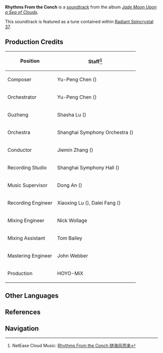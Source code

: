 {{Soundtrack Infobox
|title          =
|image          = Jade Moon Upon a Sea of Clouds.jpg
|album          = Jade Moon Upon a Sea of Clouds
|disc           = 1
|number         = 33
|featured       =
|featured2      =
|featured3      =
|featured_disc  =
|featured_disc2 =
|featured_disc3 =
|youtube_id     = t1O7LpOTBfM
|youtube_time   = 2762
|spotify_id     = 4nnBJo7j1PBDK6V8DnW0oj
|played_in      = Liyue Harbor
|during         = [[Sea of Clouds]]
|domain         =
|previous       = Scattered Amongst the Tides
|next           = Peaceful Hike (Qingce Daytime)
}}
'''Rhythms From the Conch''' is a [[soundtrack]] from the album ''[[Jade Moon Upon a Sea of Clouds]]''.

This soundtrack is featured as a tune contained within [[Radiant Spincrystal 37]].

==Production Credits==
{| class="wikitable" style="text-align:left; height:0.5em"
! Position
! Staff<ref>NetEase Cloud Music: [https://music.163.com/#/song?id=1492275689 Rhythms From the Conch 随海风而来]</ref>
|-
! Composer
| Yu-Peng Chen ({{Lang|zh=陈致逸|mini=1}})
|-
! Orchestrator
| Yu-Peng Chen ({{Lang|zh=陈致逸|mini=1}})
|-
! Guzheng
| Shasha Lu ({{Lang|zh=陆莎莎|mini=1}})
|-
! Orchestra
| Shanghai Symphony Orchestra ({{Lang|zh=上海交响乐团|mini=1}})
|-
! Conductor
| Jiemin Zhang ({{Lang|zh=张洁敏|mini=1}})
|-
! Recording Studio
| Shanghai Symphony Hall ({{Lang|zh=上海交响乐团音乐厅|mini=1}})
|-
! Music Supervisor
| Dong An ({{Lang|zh=安栋|mini=1}})
|-
! Recording Engineer
| Xiaoxing Lu ({{Lang|zh=陆晓幸|mini=1}}), Dalei Fang ({{Lang|zh=房大磊|mini=1}})
|-
! Mixing Engineer
| Nick Wollage
|-
! Mixing Assistant
| Tom Bailey
|-
! Mastering Engineer
| John Webber
|-
! Production
| HOYO-MiX
|}

==Other Languages==
{{Other Languages|default_hidden = 1
|en      = Rhythms From the Conch
|zhs     = 随海风而来
|zhs_rm  = Suí Hǎifēng Ér Lái
|zht     = 隨海風而來
|zht_rm  = Suí Hǎifēng Ér Lái
|ja      = 潮風が吹く
|ja_rm   = Shiokaze ga Fuku
|ko      = Rhythms From the Conch<ref name="RS">{{Ref/Item|Radiant Spincrystal 37|note=Korean, Spanish, French, Russian, Thai, Vietnamese, German, Indonesian, Portuguese}}</ref>
|es      = Rhythms From the Conch<ref name="RS" />
|fr      = Rhythms From the Conch<ref name="RS" />
|ru      = Rhythms From the Conch<ref name="RS" />
|th      = Rhythms From the Conch<ref name="RS" />
|vi      = Đến Theo Gió Biển<ref name="RS" />
|de      = Rhythms From the Conch<ref name="RS" />
|id      = Rhythms From the Conch<ref name="RS" />
|pt      = Rhythms From the Conch<ref name="RS" />
}}

==References==
{{Reflist}}

==Navigation==
{{Soundtrack Navbox|Jade Moon Upon a Sea of Clouds}}